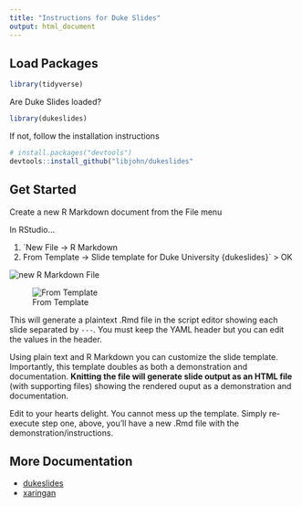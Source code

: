 ```yaml
---
title: "Instructions for Duke Slides"
output: html_document
---
```


## Load Packages

```r
library(tidyverse)
```


Are Duke Slides loaded?

```r
library(dukeslides)
```

If not, follow the installation instructions

``` r
# install.packages("devtools")
devtools::install_github("libjohn/dukeslides"
```

## Get Started
Create a new R Markdown document from the File menu

In RStudio…

1. `New File -> R Markdown
1. From Template -> Slide template for Duke University {dukeslides}` > OK


![new R Markdown File](images/slides_03.png)
&nbsp;

![From Template](images/slides_05.png)

This will generate a plaintext .Rmd file in the script editor showing each slide separated by `---`.  You must keep the YAML header but you can edit the values in the header.  

Using plain text and R Markdown you can customize the slide template.  Importantly, this template doubles as both a demonstration and documentation.  **Knitting the file will generate slide output as an HTML file** (with supporting files) showing the rendered ouput as a demonstration and documentation.

Edit to your hearts delight.  You cannot mess up the template.  Simply re-execute step one, above, you'll have a new .Rmd file with the demonstration/instructions.


## More Documentation

- [dukeslides](http://www.johnlittle.info/dukeslides/)
- [xaringan](https://slides.yihui.name/xaringan/)


